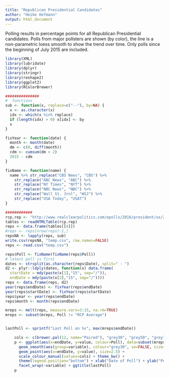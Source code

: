 ```yaml
---
title: "Republican Presidential Candidates"
author: "Heike Hofmann"
output: html_document
---
```


Polling results in percentage points for all Republican Presidential candidates. Polls from major pollsters are shown (by color), the line is a non-parametric loess smooth to show the trend over time. Only polls since the beginning of July 2015 are included.


```r
library(XML)
library(lubridate)
library(dplyr)
library(stringr)
library(reshape2)
library(ggplot2)
library(RColorBrewer)

###############
#  functions
sub <- function(x, replace=c("--"), by=NA) {
  x <- as.character(x)
  idx <- which(x %in% replace)
  if (length(idx) > 0) x[idx] <- by
  x
}

fixYear <- function(date) {
  month <- month(date)
  dm <- c(0, diff(month))
  cdm <- cumsum(dm > 2)
  2015 - cdm
}

fixName <- function(name) {
  name %>% str_replace("CBS News", "CBS") %>%
    str_replace("ABC News", "ABC") %>%
    str_replace("NY Times", "NYT") %>%
    str_replace("NBC News", "NBC") %>%
    str_replace("Wall St. Jrnl", "WSJ") %>% 
    str_replace("USA Today", "USAT")
}

############
rcp.rep <- "http://www.realclearpolitics.com/epolls/2016/president/us/2016_republican_presidential_nomination-3823.html"
tables <- readHTMLTable(rcp.rep)
reps <- data.frame(tables[[4]])
#reps <- reps[nrow(reps):1,]
repsNA <- lapply(reps, sub)
write.csv(repsNA, "temp.csv", row.names=FALSE)
reps <- read.csv("temp.csv")

reps$Poll <- fixName(fixName(reps$Poll))
# latest poll is first
dates <- strsplit(as.character(reps$Date), split=" - ")
d2 <- plyr::ldply(dates, function(x) data.frame(
  startDate = mdy(paste(x[1],"15", sep="/")),
  endDate = mdy(paste(x[2],"15", sep="/"))))
reps <- data.frame(reps, d2)
year(reps$endDate) <- fixYear(reps$endDate)
year(reps$startDate) <- fixYear(reps$startDate)
reps$year <- year(reps$endDate)
reps$month <- month(reps$endDate)

mreps <- melt(reps, measure.vars=3:15, na.rm=TRUE)
mreps <- subset(mreps, Poll != "RCP Average")


lastPoll <- sprintf("Last Poll on %s", max(mreps$endDate))

    cols <- c(brewer.pal(12, name="Paired"), "grey30", "grey50", "grey70", "black")
    p <- ggplot(aes(x=endDate, y=value, colour=Poll), data=subset(mreps, year >=2015 & month >= 7)) +
      geom_smooth(aes(group=variable), colour="grey30", se=FALSE, size=.75) +
      geom_point(aes(x=endDate, y=value), size=2.5) + 
      scale_colour_manual(values=cols) + theme_bw() +
      theme(legend.position="bottom") + xlab("Date of Poll") + ylab("Percent") +
      facet_wrap(~variable) + ggtitle(lastPoll)
    p
```